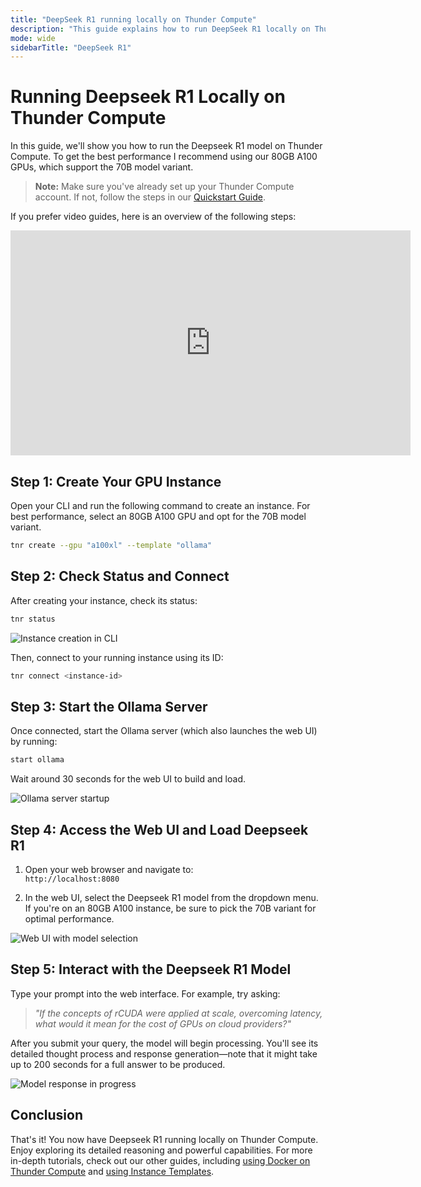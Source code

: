 ```yaml
---
title: "DeepSeek R1 running locally on Thunder Compute"
description: "This guide explains how to run DeepSeek R1 locally on Thunder Compute"
mode: wide
sidebarTitle: "DeepSeek R1"
---
```


# Running Deepseek R1 Locally on Thunder Compute

In this guide, we'll show you how to run the Deepseek R1 model on Thunder Compute. To get the best performance I recommend using our 80GB A100 GPUs, which support the 70B model variant.

> **Note:** Make sure you've already set up your Thunder Compute account. If not, follow the steps in our [Quickstart Guide](https://thundercompute.com/docs/docs/quickstart).


If you prefer video guides, here is an overview of the following steps:

<iframe width="640" height="360" src="https://www.youtube.com/embed/EukG6P4s5QI?si=Sx3iWsISL8Ve58Uz" title="YouTube video player" frameborder="0" allowfullscreen></iframe>

## Step 1: Create Your GPU Instance

Open your CLI and run the following command to create an instance. For best performance, select an 80GB A100 GPU and opt for the 70B model variant.

```bash
tnr create --gpu "a100xl" --template "ollama"
```


## Step 2: Check Status and Connect

After creating your instance, check its status:

```bash
tnr status
```

![Instance creation in CLI](/images/instance_creation_cli.png)


Then, connect to your running instance using its ID:

```bash
tnr connect <instance-id>
```

## Step 3: Start the Ollama Server

Once connected, start the Ollama server (which also launches the web UI) by running:

```bash
start ollama
```

Wait around 30 seconds for the web UI to build and load.

![Ollama server startup](/images/start_ollama.png)

## Step 4: Access the Web UI and Load Deepseek R1

1. Open your web browser and navigate to:  
   `http://localhost:8080`  

2. In the web UI, select the Deepseek R1 model from the dropdown menu. If you're on an 80GB A100 instance, be sure to pick the 70B variant for optimal performance.

![Web UI with model selection](/images/web_ui_model_selection.png)

## Step 5: Interact with the Deepseek R1 Model

Type your prompt into the web interface. For example, try asking:

> *"If the concepts of rCUDA were applied at scale, overcoming latency, what would it mean for the cost of GPUs on cloud providers?"*

After you submit your query, the model will begin processing. You'll see its detailed thought process and response generation—note that it might take up to 200 seconds for a full answer to be produced.

![Model response in progress](/images/model_response_in_progress.png)

## Conclusion

That's it! You now have Deepseek R1 running locally on Thunder Compute. Enjoy exploring its detailed reasoning and powerful capabilities. For more in-depth tutorials, check out our other guides, including [using Docker on Thunder Compute](/guides/using-docker-on-thundercompute) and [using Instance Templates](/guides/using-instance-templates).
